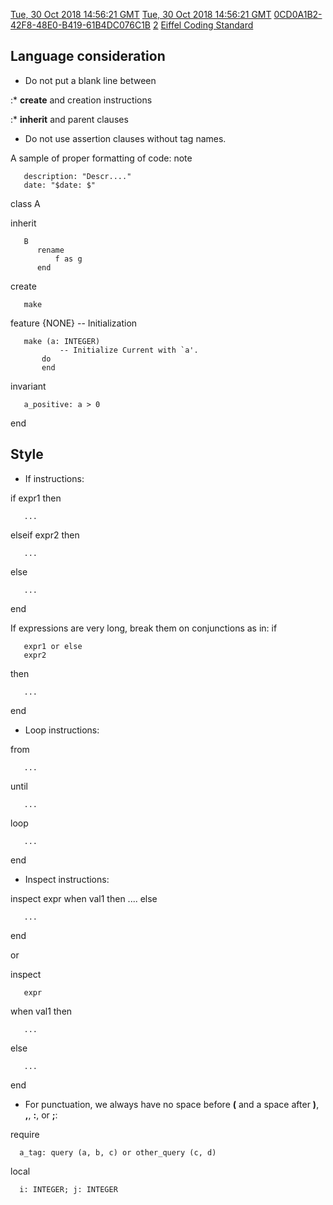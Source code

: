 [[Property:modification_date|Tue, 30 Oct 2018 14:56:21 GMT]]
[[Property:publication_date|Tue, 30 Oct 2018 14:56:21 GMT]]
[[Property:uuid|0CD0A1B2-42F8-48E0-B419-61B4DC076C1B]]
[[Property:weight|2]]
[[Property:title|Eiffel Coding Standard]]

==Language consideration==
*  Do not put a blank line between
:* '''create''' and creation instructions
:* '''inherit''' and parent clauses
* Do not use assertion clauses without tag names.

A sample of proper formatting of code:
<e>note
    description: "Descr...."
    date: "$date: $"

class A

inherit
    B
       rename
           f as g
       end

create
    make

feature {NONE} -- Initialization

    make (a: INTEGER)
            -- Initialize Current with `a'.
        do
        end

invariant
    a_positive: a > 0

end</e>

==Style==
*  If instructions:
<e>if expr1 then
    ...
elseif expr2 then
    ...
else
    ...
end</e>

If expressions are very long, break them on conjunctions as in:
<e>if
    expr1 or else
    expr2
then
    ...
end</e>

* Loop instructions:
<e>from
    ...
until
    ...
loop
    ...
end</e>

* Inspect instructions:
<e>inspect expr
when val1 then ....
else
    ...
end</e>

or

<e>inspect
    expr
when val1 then
    ...
else
    ...
end</e>

* For punctuation, we always have no space before '''(''' and a space after ''')''', ''',''', ''':''', or ''';''':
<e>require
   a_tag: query (a, b, c) or other_query (c, d)
local
   i: INTEGER; j: INTEGER
</e>
